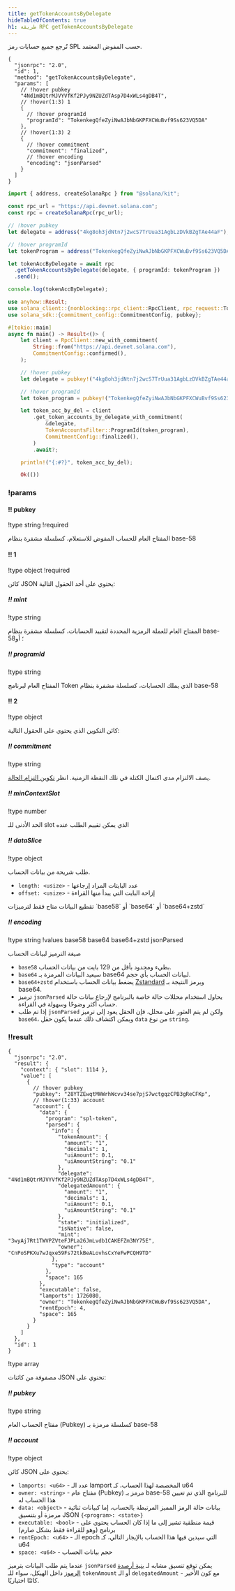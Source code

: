 ```yaml
---
title: getTokenAccountsByDelegate
hideTableOfContents: true
h1: طريقة RPC getTokenAccountsByDelegate
---
```


تُرجع جميع حسابات رمز SPL حسب المفوض المعتمد.

<APIMethod>

```jsonc !!request curl
{
  "jsonrpc": "2.0",
  "id": 1,
  "method": "getTokenAccountsByDelegate",
  "params": [
    // !hover pubkey
    "4Nd1mBQtrMJVYVfKf2PJy9NZUZdTAsp7D4xWLs4gDB4T",
    // !hover(1:3) 1
    {
      // !hover programId
      "programId": "TokenkegQfeZyiNwAJbNbGKPFXCWuBvf9Ss623VQ5DA"
    },
    // !hover(1:3) 2
    {
      // !hover commitment
      "commitment": "finalized",
      // !hover encoding
      "encoding": "jsonParsed"
    }
  ]
}
```

```ts !!request title="Kit"
import { address, createSolanaRpc } from "@solana/kit";

const rpc_url = "https://api.devnet.solana.com";
const rpc = createSolanaRpc(rpc_url);

// !hover pubkey
let delegate = address("4kg8oh3jdNtn7j2wcS7TrUua31AgbLzDVkBZgTAe44aF");

// !hover programId
let tokenProgram = address("TokenkegQfeZyiNwAJbNbGKPFXCWuBvf9Ss623VQ5DA");

let tokenAccByDelegate = await rpc
  .getTokenAccountsByDelegate(delegate, { programId: tokenProgram })
  .send();

console.log(tokenAccByDelegate);
```

```rs !!request title="Rust"
use anyhow::Result;
use solana_client::{nonblocking::rpc_client::RpcClient, rpc_request::TokenAccountsFilter};
use solana_sdk::{commitment_config::CommitmentConfig, pubkey};

#[tokio::main]
async fn main() -> Result<()> {
    let client = RpcClient::new_with_commitment(
        String::from("https://api.devnet.solana.com"),
        CommitmentConfig::confirmed(),
    );

    // !hover pubkey
    let delegate = pubkey!("4kg8oh3jdNtn7j2wcS7TrUua31AgbLzDVkBZgTAe44aF");

    // !hover programId
    let token_program = pubkey!("TokenkegQfeZyiNwAJbNbGKPFXCWuBvf9Ss623VQ5DA");

    let token_acc_by_del = client
        .get_token_accounts_by_delegate_with_commitment(
            &delegate,
            TokenAccountsFilter::ProgramId(token_program),
            CommitmentConfig::finalized(),
        )
        .await?;

    println!("{:#?}", token_acc_by_del);

    Ok(())
```

### !params

#### !! pubkey

!type string
!required

المفتاح العام للحساب المفوض للاستعلام، كسلسلة مشفرة بنظام base-58

#### !! 1

!type object
!required

كائن JSON يحتوي على أحد الحقول التالية:

##### !! mint

!type string

المفتاح العام للعملة الرمزية المحددة لتقييد الحسابات، كسلسلة مشفرة بنظام
base-58؛ أو

##### !! programId

!type string

المفتاح العام لبرنامج Token الذي يملك الحسابات، كسلسلة مشفرة بنظام base-58

#### !! 2

!type object

كائن التكوين الذي يحتوي على الحقول التالية:

##### !! commitment

!type string

يصف الالتزام مدى اكتمال الكتلة في تلك النقطة الزمنية. انظر
[تكوين التزام الحالة](/docs/rpc#configuring-state-commitment).

##### !! minContextSlot

!type number

الحد الأدنى للـ slot الذي يمكن تقييم الطلب عنده

##### !! dataSlice

!type object

طلب شريحة من بيانات الحساب.

- `length: <usize>` - عدد البايتات المراد إرجاعها
- `offset: <usize>` - إزاحة البايت التي يبدأ منها القراءة

<Callout type="info">
  تقطيع البيانات متاح فقط لترميزات `base58` أو `base64` أو `base64+zstd`
</Callout>

##### !! encoding

!type string
!values base58 base64 base64+zstd jsonParsed

صيغة الترميز لبيانات الحساب

- `base58` بطيء ومحدود بأقل من 129 بايت من بيانات الحساب.
- `base64` سيعيد البيانات المرمزة بـ base64 لبيانات الحساب بأي حجم.
- `base64+zstd` يضغط بيانات الحساب باستخدام
  [Zstandard](https://facebook.github.io/zstd/) ويرمز النتيجة بـ base64.
- ترميز `jsonParsed` يحاول استخدام محللات حالة خاصة بالبرنامج لإرجاع بيانات حالة
  حساب أكثر وضوحًا وسهولة في القراءة.
- إذا تم طلب `jsonParsed` ولكن لم يتم العثور على محلل، فإن الحقل يعود إلى ترميز
  `base64`، ويمكن اكتشاف ذلك عندما يكون حقل `data` من نوع `string`.

### !!result

```jsonc !response
{
  "jsonrpc": "2.0",
  "result": {
    "context": { "slot": 1114 },
    "value": [
      {
        // !hover pubkey
        "pubkey": "28YTZEwqtMHWrhWcvv34se7pjS7wctgqzCPB3gReCFKp",
        // !hover(1:33) account
        "account": {
          "data": {
            "program": "spl-token",
            "parsed": {
              "info": {
                "tokenAmount": {
                  "amount": "1",
                  "decimals": 1,
                  "uiAmount": 0.1,
                  "uiAmountString": "0.1"
                },
                "delegate": "4Nd1mBQtrMJVYVfKf2PJy9NZUZdTAsp7D4xWLs4gDB4T",
                "delegatedAmount": {
                  "amount": "1",
                  "decimals": 1,
                  "uiAmount": 0.1,
                  "uiAmountString": "0.1"
                },
                "state": "initialized",
                "isNative": false,
                "mint": "3wyAj7Rt1TWVPZVteFJPLa26JmLvdb1CAKEFZm3NY75E",
                "owner": "CnPoSPKXu7wJqxe59Fs72tkBeALovhsCxYeFwPCQH9TD"
              },
              "type": "account"
            },
            "space": 165
          },
          "executable": false,
          "lamports": 1726080,
          "owner": "TokenkegQfeZyiNwAJbNbGKPFXCWuBvf9Ss623VQ5DA",
          "rentEpoch": 4,
          "space": 165
        }
      }
    ]
  },
  "id": 1
}
```

!type array

مصفوفة من كائنات JSON تحتوي على:

##### !! pubkey

!type string

مفتاح الحساب العام (Pubkey) كسلسلة مرمزة بـ base-58

##### !! account

!type object

كائن JSON يحتوي على:

- `lamports: <u64>` - عدد الـ lamport المخصصة لهذا الحساب، كـ u64
- `owner: <string>` - مفتاح عام (Pubkey) مرمز بـ base-58 للبرنامج الذي تم تعيين
  هذا الحساب له
- `data: <object>` - بيانات حالة الرمز المميز المرتبطة بالحساب، إما كبيانات
  ثنائية مرمزة أو بتنسيق JSON `{<program>: <state>}`
- `executable: <bool>` - قيمة منطقية تشير إلى ما إذا كان الحساب يحتوي على برنامج
  (وهو للقراءة فقط بشكل صارم)
- `rentEpoch: <u64>` - الـ epoch التي سيدين فيها هذا الحساب بالإيجار التالي، كـ
  u64
- `space: <u64>` - حجم بيانات الحساب

عندما يتم طلب البيانات بترميز `jsonParsed` يمكن توقع تنسيق مشابه لـ
[بنية أرصدة الرموز](/docs/rpc/json-structures#token-balances) داخل الهيكل، سواء
للـ `tokenAmount` أو الـ `delegatedAmount` - مع كون الأخير كائنًا اختياريًا.

</APIMethod>
